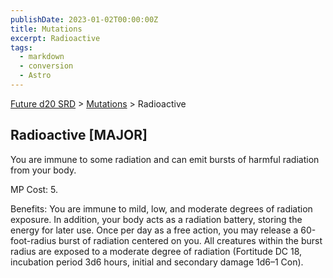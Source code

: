 ```yaml
---
publishDate: 2023-01-02T00:00:00Z
title: Mutations
excerpt: Radioactive
tags:
  - markdown
  - conversion
  - Astro
---
```






[Future d20 SRD](/#futureD20) > [Mutations](future-d20-srd-mutations-index) > Radioactive




## Radioactive [MAJOR]


You are immune to some radiation and can emit bursts of harmful radiation from your body.


MP Cost: 5.


Benefits: You are immune to mild, low, and moderate degrees of radiation exposure. In addition, your body acts as a radiation battery, storing the energy for later use. Once per day as a free action, you may release a 60-foot-radius burst of radiation centered on you. All creatures within the burst radius are exposed to a moderate degree of radiation (Fortitude DC 18, incubation period 3d6 hours, initial and secondary damage 1d6–1 Con).



